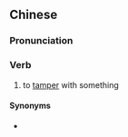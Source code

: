 {{also|做手脚}}
==Chinese==
{{zh-forms|s=做手脚|type=12}}

===Pronunciation===
{{zh-pron
|m=zuòshǒujiǎo
|c=zou6 sau2 goek3
|cat=v
}}

===Verb===
{{zh-verb}}

# to [[tamper]] with something

====Synonyms====
* {{zh-l|動手腳}}